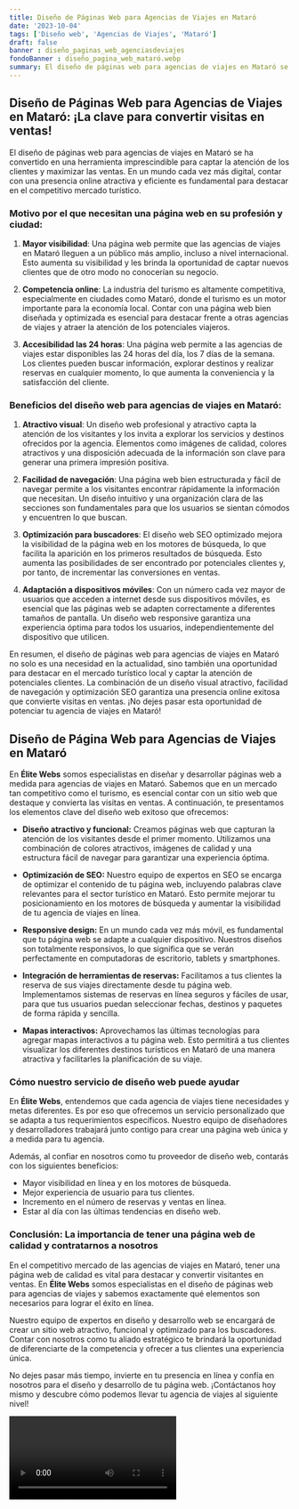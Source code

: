 ```yaml
---
title: Diseño de Páginas Web para Agencias de Viajes en Mataró
date: '2023-10-04'
tags: ['Diseño web', 'Agencias de Viajes', 'Mataró']
draft: false
banner : diseño_paginas_web_agenciasdeviajes
fondoBanner : diseño_pagina_web_mataró.webp
summary: El diseño de páginas web para agencias de viajes en Mataró se ha convertido en una herramienta imprescindible para captar la atención de los clientes y maximizar las ventas. En un mundo cada vez más digital, contar con una presencia online atractiva y eficiente es fundamental para destacar en el competitivo mercado turístico.
---
```


## Diseño de Páginas Web para Agencias de Viajes en Mataró: ¡La clave para convertir visitas en ventas!

El diseño de páginas web para agencias de viajes en Mataró se ha convertido en una herramienta imprescindible para captar la atención de los clientes y maximizar las ventas. En un mundo cada vez más digital, contar con una presencia online atractiva y eficiente es fundamental para destacar en el competitivo mercado turístico.

### Motivo por el que necesitan una página web en su profesión y ciudad:

1. **Mayor visibilidad**: Una página web permite que las agencias de viajes en Mataró lleguen a un público más amplio, incluso a nivel internacional. Esto aumenta su visibilidad y les brinda la oportunidad de captar nuevos clientes que de otro modo no conocerían su negocio.

2. **Competencia online**: La industria del turismo es altamente competitiva, especialmente en ciudades como Mataró, donde el turismo es un motor importante para la economía local. Contar con una página web bien diseñada y optimizada es esencial para destacar frente a otras agencias de viajes y atraer la atención de los potenciales viajeros.

3. **Accesibilidad las 24 horas**: Una página web permite a las agencias de viajes estar disponibles las 24 horas del día, los 7 días de la semana. Los clientes pueden buscar información, explorar destinos y realizar reservas en cualquier momento, lo que aumenta la conveniencia y la satisfacción del cliente.

### Beneficios del diseño web para agencias de viajes en Mataró:

1. **Atractivo visual**: Un diseño web profesional y atractivo capta la atención de los visitantes y los invita a explorar los servicios y destinos ofrecidos por la agencia. Elementos como imágenes de calidad, colores atractivos y una disposición adecuada de la información son clave para generar una primera impresión positiva.

2. **Facilidad de navegación**: Una página web bien estructurada y fácil de navegar permite a los visitantes encontrar rápidamente la información que necesitan. Un diseño intuitivo y una organización clara de las secciones son fundamentales para que los usuarios se sientan cómodos y encuentren lo que buscan.

3. **Optimización para buscadores**: El diseño web SEO optimizado mejora la visibilidad de la página web en los motores de búsqueda, lo que facilita la aparición en los primeros resultados de búsqueda. Esto aumenta las posibilidades de ser encontrado por potenciales clientes y, por tanto, de incrementar las conversiones en ventas.

4. **Adaptación a dispositivos móviles**: Con un número cada vez mayor de usuarios que acceden a internet desde sus dispositivos móviles, es esencial que las páginas web se adapten correctamente a diferentes tamaños de pantalla. Un diseño web responsive garantiza una experiencia óptima para todos los usuarios, independientemente del dispositivo que utilicen.

En resumen, el diseño de páginas web para agencias de viajes en Mataró no solo es una necesidad en la actualidad, sino también una oportunidad para destacar en el mercado turístico local y captar la atención de potenciales clientes. La combinación de un diseño visual atractivo, facilidad de navegación y optimización SEO garantiza una presencia online exitosa que convierte visitas en ventas. ¡No dejes pasar esta oportunidad de potenciar tu agencia de viajes en Mataró!

<GifSeo />

<Cta />

## Diseño de Página Web para Agencias de Viajes en Mataró

En **Élite Webs** somos especialistas en diseñar y desarrollar páginas web a medida para agencias de viajes en Mataró. Sabemos que en un mercado tan competitivo como el turismo, es esencial contar con un sitio web que destaque y convierta las visitas en ventas. A continuación, te presentamos los elementos clave del diseño web exitoso que ofrecemos:

- **Diseño atractivo y funcional:** Creamos páginas web que capturan la atención de los visitantes desde el primer momento. Utilizamos una combinación de colores atractivos, imágenes de calidad y una estructura fácil de navegar para garantizar una experiencia óptima.

- **Optimización de SEO:** Nuestro equipo de expertos en SEO se encarga de optimizar el contenido de tu página web, incluyendo palabras clave relevantes para el sector turístico en Mataró. Esto permite mejorar tu posicionamiento en los motores de búsqueda y aumentar la visibilidad de tu agencia de viajes en línea.

- **Responsive design:** En un mundo cada vez más móvil, es fundamental que tu página web se adapte a cualquier dispositivo. Nuestros diseños son totalmente responsivos, lo que significa que se verán perfectamente en computadoras de escritorio, tablets y smartphones.

- **Integración de herramientas de reservas:** Facilitamos a tus clientes la reserva de sus viajes directamente desde tu página web. Implementamos sistemas de reservas en línea seguros y fáciles de usar, para que tus usuarios puedan seleccionar fechas, destinos y paquetes de forma rápida y sencilla.

- **Mapas interactivos:** Aprovechamos las últimas tecnologías para agregar mapas interactivos a tu página web. Esto permitirá a tus clientes visualizar los diferentes destinos turísticos en Mataró de una manera atractiva y facilitarles la planificación de su viaje.

### Cómo nuestro servicio de diseño web puede ayudar

En **Élite Webs**, entendemos que cada agencia de viajes tiene necesidades y metas diferentes. Es por eso que ofrecemos un servicio personalizado que se adapta a tus requerimientos específicos. Nuestro equipo de diseñadores y desarrolladores trabajará junto contigo para crear una página web única y a medida para tu agencia.

Además, al confiar en nosotros como tu proveedor de diseño web, contarás con los siguientes beneficios:

- Mayor visibilidad en línea y en los motores de búsqueda.
- Mejor experiencia de usuario para tus clientes.
- Incremento en el número de reservas y ventas en línea.
- Estar al día con las últimas tendencias en diseño web.

### Conclusión: La importancia de tener una página web de calidad y contratarnos a nosotros

En el competitivo mercado de las agencias de viajes en Mataró, tener una página web de calidad es vital para destacar y convertir visitantes en ventas. En **Élite Webs** somos especialistas en el diseño de páginas web para agencias de viajes y sabemos exactamente qué elementos son necesarios para lograr el éxito en línea.

Nuestro equipo de expertos en diseño y desarrollo web se encargará de crear un sitio web atractivo, funcional y optimizado para los buscadores. Contar con nosotros como tu aliado estratégico te brindará la oportunidad de diferenciarte de la competencia y ofrecer a tus clientes una experiencia única.

No dejes pasar más tiempo, invierte en tu presencia en línea y confía en nosotros para el diseño y desarrollo de tu página web. ¡Contáctanos hoy mismo y descubre cómo podemos llevar tu agencia de viajes al siguiente nivel!

<Video />

<CtaBot job='Agencias de Viajes' city='Mataró'/>

<Gmaps query='Mataró+españa+maps' />